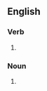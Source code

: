 ==English==

===Verb===
{{head|en|verb form}}

# {{en-third-person singular of|endorse}}

===Noun===
{{head|en|noun plural form}}

# {{plural of|endorse|lang=en}}